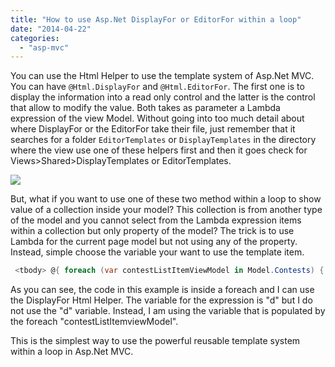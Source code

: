 ```yaml
---
title: "How to use Asp.Net DisplayFor or EditorFor within a loop"
date: "2014-04-22"
categories: 
  - "asp-mvc"
---
```


You can use the Html Helper to use the template system of Asp.Net MVC. You can have `@Html.DisplayFor` and `@Html.EditorFor`. The first one is to display the information into a read only control and the latter is the control that allow to modify the value. Both takes as parameter a Lambda expression of the view Model. Without going into too much detail about where DisplayFor or the EditorFor take their file, just remember that it searches for a folder `EditorTemplates` or `DisplayTemplates` in the directory where the view use one of these helpers first and then it goes check for Views>Shared>DisplayTemplates or EditorTemplates.

![](images/DisplayForLoop-400x125.png)

But, what if you want to use one of these two method within a loop to show value of a collection inside your model? This collection is from another type of the model and you cannot select from the Lambda expression items within a collection but only property of the model? The trick is to use Lambda for the current page model but not using any of the property. Instead, simple choose the variable your want to use the template item.


```csharp
 <tbody> @{ foreach (var contestListItemViewModel in Model.Contests) { <tr> <td>@Html.ActionLink(contestListItemViewModel.Name.Current, "Edit", "Contest", new { Area = Constants.Areas.ADMINISTRATOR, id = contestListItemViewModel.Id }, null)</td> <td>@Html.DisplayFor(d => contestListItemViewModel.StartingTime.ToShortDateString())</td> <td>@Html.DisplayFor(d => contestListItemViewModel.EndingTime.ToShortDateString())</td> <td>@Html.DisplayFor(d => contestListItemViewModel.InitialCapital)</td> <td>@Html.DisplayFor(d => contestListItemViewModel.IsUsingStockRules)</td> <td>@Html.DisplayFor(d => contestListItemViewModel.IsUsingShortRules)</td> <td>@Html.DisplayFor(d => contestListItemViewModel.IsUsingOptionRules)</td> </tr> } } </tbody> 
```

As you can see, the code in this example is inside a foreach and I can use the DisplayFor Html Helper. The variable for the expression is "d" but I do not use the "d" variable. Instead, I am using the variable that is populated by the foreach "contestListItemviewModel".

This is the simplest way to use the powerful reusable template system within a loop in Asp.Net MVC.
